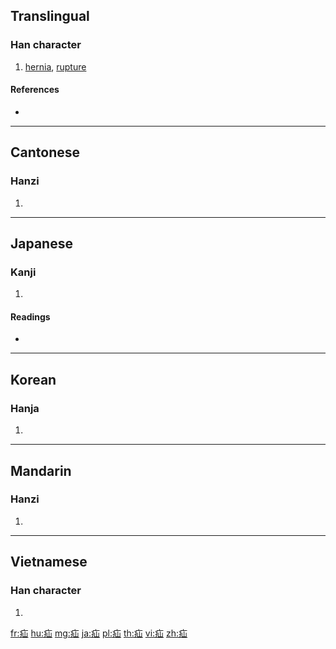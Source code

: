 {{character info/new}}
==Translingual==

===Han character===
{{Han char|rn=104|rad=疒|as=03|sn=8|four=00172|canj=KU}}

# [[hernia]], [[rupture]]

====References====
* {{Han ref|kx=0769.200|dkj=22040|dj=1179.220|hdz=42660.120|uh=759D|ud=30109|bh=AAB7|bd=43703}}

----

==Cantonese==

===Hanzi===
{{yue-hanzi|jyut=|y=saan3}}

# {{defn|lang=yue|sort=疒03}}

----

==Japanese==

===Kanji===
{{ja-kanji|grade=|rs=疒03}}

# {{defn|lang=ja|sort=疒03}}

====Readings====
* {{ja-readings|on=[[さん]] (san), [[せん]] (sen)|kun=[[せんき]] (senki)|nanori=}}

----

==Korean==

===Hanja===
{{ko-hanja|hangeul=산|eumhun=|rv=san|mr=san|y=san}}

# {{defn|lang=ko|sort=疒03}}

----

==Mandarin==

===Hanzi===
{{cmn-hanzi|pin=[[shàn]] ([[shan4]])|wg=shan<sup>4</sup>}}

# {{defn|lang=cmn|sort=疒03}}

----

==Vietnamese==

===Han character===
{{vi-hantu|[[sán]]|rs=疒03}}

# {{defn|lang=vi|sort=疒03}}

[[fr:疝]]
[[hu:疝]]
[[mg:疝]]
[[ja:疝]]
[[pl:疝]]
[[th:疝]]
[[vi:疝]]
[[zh:疝]]